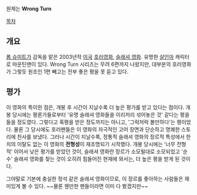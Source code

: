 원제는 '''Wrong Turn'''

[[목차]]
== 개요 ==
[[롭 슈미트]]가 감독을 맡은 2003년작 [[미국]] [[호러영화]], [[슬래셔 영화]]. 유명한 [[살인마]] 캐릭터로 마운틴맨이 있다. 
Wrong Turn 시리즈는 무려 6편까지 나왔지만, 대부분의 호러영화가 그렇듯 원조인 1편 빼고는 전부 좋은 평을 못 듣고 있다.

== 평가 ==
이 영화의 특이한 점은, 개봉 후 시간이 지날수록 더 높은 평가를 받고 있다는 점이다. 개봉 당시에는 평론가들로부터 '유명 슬래셔 영화들을 이리저리 섞어놓은 것' 같다는 평을 들을 정도였다. 그렇다고 혹평을 받은 정도까지는 아니고, '그럭저럭 볼만하다'는 평이었다. 물론 그 당시에도 호러팬들은 이 영화의 자극적인 고어 장면과 단순하고 명쾌한 스토리에 찬사를 보냈다. 
그러나 시간이 지날수록, 정통적 슬래셔 영화의 장르적 특성에서 한 치의 이탈도 없는 이 영화의 '''전형성'''이 재조명되기 시작했다. 개봉 당시에는 '너무 전형적' 이어서 낮은 평가를 받았던 것이, 슬래셔 영화란 장르가 소모될대로 소모되었고 '순수' 슬래셔 영화를 찾는 것이 오히려 힘들어진 현재에 와서는, 더 높은 평을 받게 된 것이다. 

그야말로 기본에 충실한 정석 같은 슬래셔 영화이므로, 이 장르를 좋아하는 사람들은 재미있게 볼 수 있다. ~~물론 웬만한 팬들이라면 이미 다 봤겠지만~~ 
